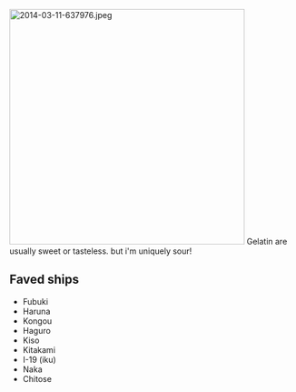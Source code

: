 [[File:2014-03-11-637976.jpeg|thumb|414x414px]]
Gelatin are usually sweet or tasteless. but i'm uniquely sour!

==Faved ships==

* Fubuki 
* Haruna 
* Kongou 
* Haguro
* Kiso
* Kitakami
* I-19 (iku)
* Naka
*  Chitose